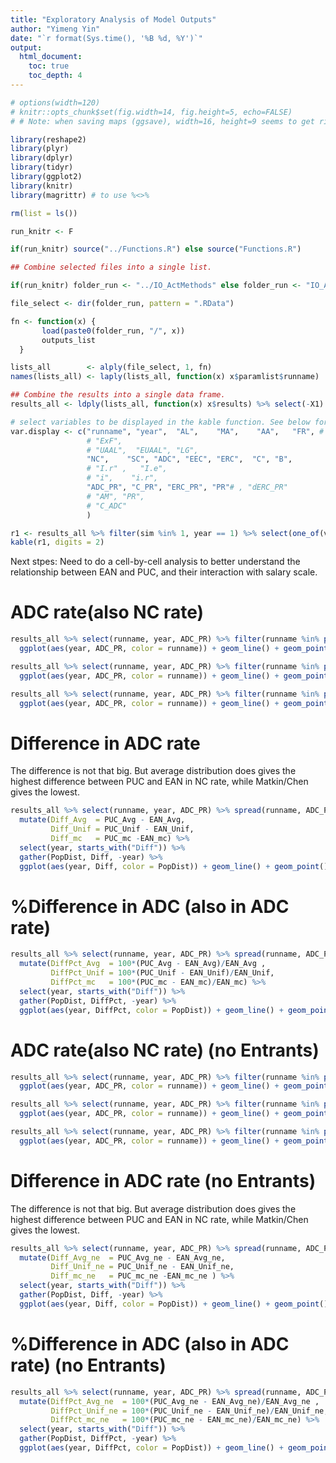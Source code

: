 ```yaml
---
title: "Exploratory Analysis of Model Outputs"
author: "Yimeng Yin"
date: "`r format(Sys.time(), '%B %d, %Y')`"
output: 
  html_document:
    toc: true
    toc_depth: 4
---
```



```r

# options(width=120)
# knitr::opts_chunk$set(fig.width=14, fig.height=5, echo=FALSE)
# # Note: when saving maps (ggsave), width=16, height=9 seems to get rid of white space

```




```r
library(reshape2)
library(plyr)
library(dplyr)
library(tidyr)
library(ggplot2)
library(knitr)
library(magrittr) # to use %<>%

rm(list = ls())

run_knitr <- F

if(run_knitr) source("../Functions.R") else source("Functions.R")


```


```r
## Combine selected files into a single list.

if(run_knitr) folder_run <- "../IO_ActMethods" else folder_run <- "IO_ActMethods"

file_select <- dir(folder_run, pattern = ".RData")

fn <- function(x) {
       load(paste0(folder_run, "/", x))
       outputs_list
  }

lists_all        <- alply(file_select, 1, fn)
names(lists_all) <- laply(lists_all, function(x) x$paramlist$runname)

## Combine the results into a single data frame.
results_all <- ldply(lists_all, function(x) x$results) %>% select(-X1)


```



```r

# select variables to be displayed in the kable function. See below for a list of all avaiable variables and explanations.
var.display <- c("runname", "year",  "AL",    "MA",    "AA",   "FR", # "FR_MA",
                 # "ExF",   
                 # "UAAL",  "EUAAL", "LG",    
                 "NC",    "SC", "ADC", "EEC", "ERC",  "C", "B",     
                 # "I.r" ,   "I.e", 
                 # "i",    "i.r",
                 "ADC_PR", "C_PR", "ERC_PR", "PR"# , "dERC_PR"
                 # "AM", "PR",
                 # "C_ADC"
                 )

r1 <- results_all %>% filter(sim %in% 1, year == 1) %>% select(one_of(var.display)) 
kable(r1, digits = 2)

```


Next stpes:
Need to do a cell-by-cell analysis to better understand the relationship between EAN and PUC, and their interaction
with salary scale.

# ADC rate(also NC rate)

```r

results_all %>% select(runname, year, ADC_PR) %>% filter(runname %in% paste0(c("EAN_", "PUC_"),"Avg")) %>% 
  ggplot(aes(year, ADC_PR, color = runname)) + geom_line() + geom_point() + coord_cartesian(ylim = c(3,11))

results_all %>% select(runname, year, ADC_PR) %>% filter(runname %in% paste0(c("EAN_", "PUC_"),"Unif")) %>% 
  ggplot(aes(year, ADC_PR, color = runname)) + geom_line() + geom_point() + coord_cartesian(ylim = c(3,11))

results_all %>% select(runname, year, ADC_PR) %>% filter(runname %in% paste0(c("EAN_", "PUC_"),"mc")) %>% 
  ggplot(aes(year, ADC_PR, color = runname)) + geom_line() + geom_point() + coord_cartesian(ylim = c(3,11))

```


# Difference in ADC rate

The difference is not that big. 
But average distribution does gives the highest difference between PUC and EAN in NC rate,
while Matkin/Chen gives the lowest. 

```r

results_all %>% select(runname, year, ADC_PR) %>% spread(runname, ADC_PR) %>% 
  mutate(Diff_Avg  = PUC_Avg - EAN_Avg,
         Diff_Unif = PUC_Unif - EAN_Unif,
         Diff_mc   = PUC_mc -EAN_mc) %>% 
  select(year, starts_with("Diff")) %>% 
  gather(PopDist, Diff, -year) %>% 
  ggplot(aes(year, Diff, color = PopDist)) + geom_line() + geom_point() + coord_cartesian(ylim = c(0,3))
```


# %Difference in ADC (also in ADC rate)

```r
results_all %>% select(runname, year, ADC_PR) %>% spread(runname, ADC_PR) %>% 
  mutate(DiffPct_Avg  = 100*(PUC_Avg - EAN_Avg)/EAN_Avg ,
         DiffPct_Unif = 100*(PUC_Unif - EAN_Unif)/EAN_Unif,
         DiffPct_mc   = 100*(PUC_mc - EAN_mc)/EAN_mc) %>% 
  select(year, starts_with("Diff")) %>% 
  gather(PopDist, DiffPct, -year) %>% 
  ggplot(aes(year, DiffPct, color = PopDist)) + geom_line() + geom_point() + coord_cartesian(ylim = c(0,80))

```



# ADC rate(also NC rate) (no Entrants)

```r

results_all %>% select(runname, year, ADC_PR) %>% filter(runname %in% paste0(c("EAN_", "PUC_"),"Avg_ne")) %>% 
  ggplot(aes(year, ADC_PR, color = runname)) + geom_line() + geom_point() + coord_cartesian(ylim = c(0,30))

results_all %>% select(runname, year, ADC_PR) %>% filter(runname %in% paste0(c("EAN_", "PUC_"),"Unif_ne")) %>% 
  ggplot(aes(year, ADC_PR, color = runname)) + geom_line() + geom_point() + coord_cartesian(ylim = c(0,30))

results_all %>% select(runname, year, ADC_PR) %>% filter(runname %in% paste0(c("EAN_", "PUC_"),"mc_ne")) %>% 
  ggplot(aes(year, ADC_PR, color = runname)) + geom_line() + geom_point() + coord_cartesian(ylim = c(0,30))

```



# Difference in ADC rate (no Entrants)

The difference is not that big. 
But average distribution does gives the highest difference between PUC and EAN in NC rate,
while Matkin/Chen gives the lowest. 

```r

results_all %>% select(runname, year, ADC_PR) %>% spread(runname, ADC_PR) %>% 
  mutate(Diff_Avg_ne  = PUC_Avg_ne - EAN_Avg_ne,
         Diff_Unif_ne = PUC_Unif_ne - EAN_Unif_ne,
         Diff_mc_ne   = PUC_mc_ne -EAN_mc_ne ) %>% 
  select(year, starts_with("Diff")) %>% 
  gather(PopDist, Diff, -year) %>% 
  ggplot(aes(year, Diff, color = PopDist)) + geom_line() + geom_point() + coord_cartesian(ylim = c(0,20))
```


# %Difference in ADC (also in ADC rate) (no Entrants)

```r
results_all %>% select(runname, year, ADC_PR) %>% spread(runname, ADC_PR) %>% 
  mutate(DiffPct_Avg_ne  = 100*(PUC_Avg_ne - EAN_Avg_ne)/EAN_Avg_ne ,
         DiffPct_Unif_ne = 100*(PUC_Unif_ne - EAN_Unif_ne)/EAN_Unif_ne,
         DiffPct_mc_ne   = 100*(PUC_mc_ne - EAN_mc_ne)/EAN_mc_ne) %>% 
  select(year, starts_with("Diff")) %>% 
  gather(PopDist, DiffPct, -year) %>% 
  ggplot(aes(year, DiffPct, color = PopDist)) + geom_line() + geom_point() + coord_cartesian(ylim = c(0,1500))

```





